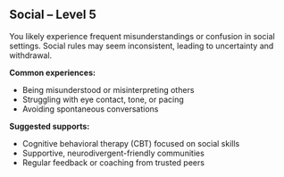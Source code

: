 ## Social – Level 5

You likely experience frequent misunderstandings or confusion in social settings. Social rules may seem inconsistent, leading to uncertainty and withdrawal.

**Common experiences:**
- Being misunderstood or misinterpreting others
- Struggling with eye contact, tone, or pacing
- Avoiding spontaneous conversations

**Suggested supports:**
- Cognitive behavioral therapy (CBT) focused on social skills
- Supportive, neurodivergent-friendly communities
- Regular feedback or coaching from trusted peers